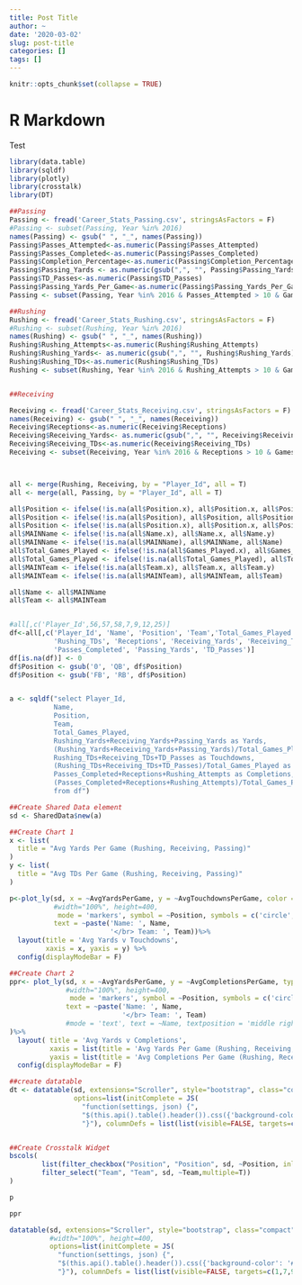 ```yaml
---
title: Post Title
author: ~
date: '2020-03-02'
slug: post-title
categories: []
tags: []
---
```


```r
knitr::opts_chunk$set(collapse = TRUE)
```

# R Markdown

Test

```r
library(data.table)
library(sqldf)
library(plotly)
library(crosstalk)
library(DT)

##Passing
Passing <- fread('Career_Stats_Passing.csv', stringsAsFactors = F)
#Passing <- subset(Passing, Year %in% 2016)
names(Passing) <- gsub(" ", "_", names(Passing))
Passing$Passes_Attempted<-as.numeric(Passing$Passes_Attempted)
Passing$Passes_Completed<-as.numeric(Passing$Passes_Completed)
Passing$Completion_Percentage<-as.numeric(Passing$Completion_Percentage)
Passing$Passing_Yards <- as.numeric(gsub(",", "", Passing$Passing_Yards))
Passing$TD_Passes<-as.numeric(Passing$TD_Passes)
Passing$Passing_Yards_Per_Game<-as.numeric(Passing$Passing_Yards_Per_Game)
Passing <- subset(Passing, Year %in% 2016 & Passes_Attempted > 10 & Games_Played>4)

##Rushing
Rushing <- fread('Career_Stats_Rushing.csv', stringsAsFactors = F)
#Rushing <- subset(Rushing, Year %in% 2016)
names(Rushing) <- gsub(" ", "_", names(Rushing))
Rushing$Rushing_Attempts<-as.numeric(Rushing$Rushing_Attempts)
Rushing$Rushing_Yards<- as.numeric(gsub(",", "", Rushing$Rushing_Yards))
Rushing$Rushing_TDs<-as.numeric(Rushing$Rushing_TDs)
Rushing <- subset(Rushing, Year %in% 2016 & Rushing_Attempts > 10 & Games_Played>4)


##Receiving

Receiving <- fread('Career_Stats_Receiving.csv', stringsAsFactors = F)
names(Receiving) <- gsub(" ", "_", names(Receiving))
Receiving$Receptions<-as.numeric(Receiving$Receptions)
Receiving$Receiving_Yards<- as.numeric(gsub(",", "", Receiving$Receiving_Yards))
Receiving$Receiving_TDs<-as.numeric(Receiving$Receiving_TDs)
Receiving <- subset(Receiving, Year %in% 2016 & Receptions > 10 & Games_Played>4)



all <- merge(Rushing, Receiving, by = "Player_Id", all = T)
all <- merge(all, Passing, by = "Player_Id", all = T)

all$Position <- ifelse(!is.na(all$Position.x), all$Position.x, all$Position.y)
all$Position <- ifelse(!is.na(all$Position), all$Position, all$Position)
all$Position <- ifelse(!is.na(all$Position.x), all$Position.x, all$Position.y)
all$MAINName <- ifelse(!is.na(all$Name.x), all$Name.x, all$Name.y)
all$MAINName <- ifelse(!is.na(all$MAINName), all$MAINName, all$Name)
all$Total_Games_Played <- ifelse(!is.na(all$Games_Played.x), all$Games_Played.x, all$Games_Played.y)
all$Total_Games_Played <- ifelse(!is.na(all$Total_Games_Played), all$Total_Games_Played, all$Games_Played)
all$MAINTeam <- ifelse(!is.na(all$Team.x), all$Team.x, all$Team.y)
all$MAINTeam <- ifelse(!is.na(all$MAINTeam), all$MAINTeam, all$Team)

all$Name <- all$MAINName
all$Team <- all$MAINTeam


#all[,c('Player_Id',56,57,58,7,9,12,25)]
df<-all[,c('Player_Id', 'Name', 'Position', 'Team','Total_Games_Played', 'Rushing_Attempts','Rushing_Yards', 
           'Rushing_TDs', 'Receptions', 'Receiving_Yards', 'Receiving_TDs',
           'Passes_Completed', 'Passing_Yards', 'TD_Passes')]
df[is.na(df)] <- 0
df$Position <- gsub('0', 'QB', df$Position)
df$Position <- gsub('FB', 'RB', df$Position)


a <- sqldf("select Player_Id,
           Name,
           Position,
           Team,
           Total_Games_Played,
           Rushing_Yards+Receiving_Yards+Passing_Yards as Yards,
           (Rushing_Yards+Receiving_Yards+Passing_Yards)/Total_Games_Played as AvgYardsPerGame,
           Rushing_TDs+Receiving_TDs+TD_Passes as Touchdowns,
           (Rushing_TDs+Receiving_TDs+TD_Passes)/Total_Games_Played as AvgTouchdownsPerGame,
           Passes_Completed+Receptions+Rushing_Attempts as Completions,
           (Passes_Completed+Receptions+Rushing_Attempts)/Total_Games_Played as AvgCompletionsPerGame
           from df")

##Create Shared Data element
sd <- SharedData$new(a)

##Create Chart 1
x <- list(
  title = "Avg Yards Per Game (Rushing, Receiving, Passing)"
)
y <- list(
  title = "Avg TDs Per Game (Rushing, Receiving, Passing)"
)

p<-plot_ly(sd, x = ~AvgYardsPerGame, y = ~AvgTouchdownsPerGame, color = ~Position, 
           #width="100%", height=400,
            mode = 'markers', symbol = ~Position, symbols = c('circle','x','o', '+'), marker = list(size = 8),
           text = ~paste('Name: ', Name,
                         '</br> Team: ', Team))%>%
  layout(title = 'Avg Yards v Touchdowns',
         xaxis = x, yaxis = y) %>% 
  config(displayModeBar = F)

##Create Chart 2
ppr<- plot_ly(sd, x = ~AvgYardsPerGame, y = ~AvgCompletionsPerGame, type = 'scatter', color = ~Position, 
              #width="100%", height=400,
               mode = 'markers', symbol = ~Position, symbols = c('circle','x','o', '+'), marker = list(size = 8),
              text = ~paste('Name: ', Name,
                            '</br> Team: ', Team)
              #mode = 'text', text = ~Name, textposition = 'middle right', textfont = list(size = 8)
)%>%
  layout( title = 'Avg Yards v Completions',
          xaxis = list(title = 'Avg Yards Per Game (Rushing, Receiving, Passing)'),
          yaxis = list(title = 'Avg Completions Per Game (Rushing, Receiving, Passing)')) %>% 
  config(displayModeBar = F)

##create datatable
dt <- datatable(sd, extensions="Scroller", style="bootstrap", class="compact",
                options=list(initComplete = JS(
                  "function(settings, json) {",
                  "$(this.api().table().header()).css({'background-color': '#F8F8F8', 'color': '#000'});",
                  "}"), columnDefs = list(list(visible=FALSE, targets=c(1,7,9,11)))))


##Create Crosstalk Widget
bscols(     
        list(filter_checkbox("Position", "Position", sd, ~Position, inline = TRUE),
        filter_select("Team", "Team", sd, ~Team,multiple=T))
)

p   

ppr

datatable(sd, extensions="Scroller", style="bootstrap", class="compact",
          #width="100%", height=400,
          options=list(initComplete = JS(
            "function(settings, json) {",
            "$(this.api().table().header()).css({'background-color': '#F8F8F8', 'color': '#000'});",
            "}"), columnDefs = list(list(visible=FALSE, targets=c(1,7,9,11)))))
```
